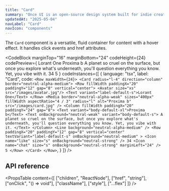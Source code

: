 ```yaml
---
title: "Card"
summary: "Once UI is an open-source design system built for indie creators, small teams, and startups to fuel the next generation of web applications."
updatedAt: "2025-05-04"
navLabel: "Card"
navIcon: "components"
---
```


The `Card` component is a versatile, fluid container for content with a hover effect. It handles click events and href attributes.

<CodeBlock
  marginTop="16"
  marginBottom="24"
  codeHeight={24}
  codePreview={
    <Row fillWidth horizontal="center">
      <Row maxWidth={24}>
        <Card radius="l-4" direction="column" border="neutral-alpha-medium">
          <Row fillWidth paddingX="20" paddingY="12" gap="8" vertical="center">
            <Avatar size="xs" src="/images/avatar.jpg"/>
            <Text variant="label-default-s">Lorant One</Text>
          </Row>
          <Media
            border="neutral-alpha-weak"
            sizes="400px"
            fillWidth
            aspectRatio="4 / 3"
            radius="l"
            alt="Proxima b"
            src="/images/docs/once-ui/vibe-coding-light.jpg"
          />
          <Column fillWidth paddingX="20" paddingY="24" gap="8">
            <Text variant="body-default-xl">Proxima b</Text>
            <Text onBackground="neutral-weak" variant="body-default-s">
              A planet so cruel on the surface, but once you explore what's underneath, you'll question
              everything you know. Yet, you vibe with it.
            </Text>
          </Column>
          <Line background="neutral-alpha-medium" />
          <Row
            paddingX="20"
            paddingY="12"
            gap="8"
            vertical="center"
            textVariant="label-default-s"
            onBackground="neutral-medium"
          >
            <Icon name="like" size="s" onBackground="neutral-strong" />
            34
            <Icon
              name="chat"
              size="s"
              onBackground="neutral-strong"
              marginLeft="24"
            />
            5
          </Row>
        </Card>
      </Row>
    </Row>
  }
  codeInstances={[
    {
      language: "tsx",
      label: "Card",
      code:
`<Row maxWidth={24}>
    <Card radius="l-4" direction="column" border="neutral-alpha-medium">
      <Row fillWidth paddingX="20" paddingY="12" gap="8" vertical="center">
        <Avatar size="xs" src="/images/avatar.jpg"/>
        <Text variant="label-default-s">Lorant One</Text>
      </Row>
      <Media
        border="neutral-alpha-weak"
        sizes="400px"
        fillWidth
        aspectRatio="4 / 3"
        radius="l"
        alt="Proxima b"
        src="/images/card.jpg"
      />
      <Column fillWidth paddingX="20" paddingY="24" gap="8">
        <Text variant="body-default-xl">Proxima b</Text>
        <Text onBackground="neutral-weak" variant="body-default-s">
          A planet so cruel on the surface, but once you explore what's underneath, you'll question
          everything you know. Yet, you vibe with it.
        </Text>
      </Column>
      <Line background="neutral-alpha-medium" />
      <Row
        paddingX="20" paddingY="12" gap="8" vertical="center"
        textVariant="label-default-s" onBackground="neutral-medium"
      >
        <Icon name="like" size="s" onBackground="neutral-strong" />
        34
        <Icon name="chat" size="s" onBackground="neutral-strong" marginLeft="24" />
        5
      </Row>
    </Card>
</Row>`,
    }
  ]}
/>

## API reference

<PropsTable
  content={[
    ["children", "ReactNode"],
    ["href", "string"],
    ["onClick", "() => void"],
    ["className"],
    ["style"],
    ["...flex"]
  ]}
/>